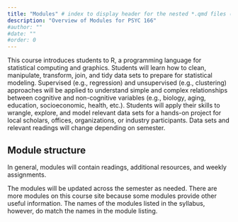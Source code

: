 ```yaml
---
title: "Modules" # index to display header for the nested *.qmd files (even if in subdirectory); displays directory name otherwise
description: "Overview of Modules for PSYC 166"
#author: ""
#date: ""
#order: 0 
---
```


This course introduces students to R, a programming language for statistical computing and graphics. Students will learn how to clean, manipulate, transform, join, and tidy data sets to prepare for statistical modeling. Supervised (e.g., regression) and unsupervised (e.g., clustering) approaches will be applied to understand simple and complex relationships between cognitive and non-cognitive variables (e.g., biology, aging, education, socioeconomic, health, etc.). Students will apply their skills to wrangle, explore, and model relevant data sets for a hands-on project for local scholars, offices, organizations, or industry participants. Data sets and relevant readings will change depending on semester. 

## Module structure

In general, modules will contain readings, additional resources, and weekly assignments.

The modules will be updated across the semester as needed. There are more modules on this course site because some modules provide other useful information. The names of the modules listed in the syllabus, however, do match the names in the module listing.  

